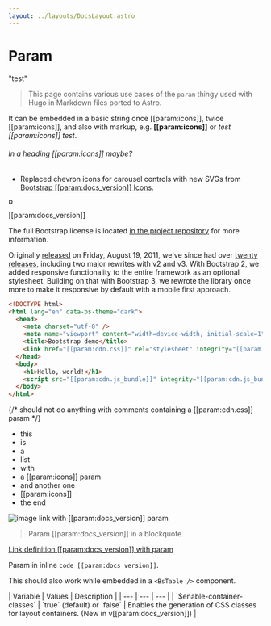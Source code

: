```yaml
---
layout: ../layouts/DocsLayout.astro
---
```



# Param

"test"

> This page contains various use cases of the `param` thingy used with Hugo in Markdown files ported to Astro.

It can be embedded in a basic string once [[param:icons]], twice [[param:icons]], and also with markup, e.g. **[[param:icons]]** or _test [[param:icons]] test_.

###### In a heading [[param:icons]] maybe?

- Replaced chevron icons for carousel controls with new SVGs from [Bootstrap [[param:docs_version]] Icons]([[param:icons]]).

<div class="bd-brand-item px-2 py-5 mb-3 border rounded-3">
  <img
    class="d-block img-fluid mx-auto"
    src="/docs/[[param:docs_version]]/assets/brand/bootstrap-logo.svg"
    alt="Bootstrap"
    width="10"
    height="10"
  />
</div>

<span class="d-block mb-3">[[param:docs_version]]</span>

The full Bootstrap license is located [in the project repository]([[param:repo]]/blob/v[[param:current_version]]/LICENSE) for more information.

Originally [released](https://blog.twitter.com/developer/en_us/a/2011/bootstrap-twitter.html) on <time datetime="2011-08-19 11:25">Friday, August 19, 2011</time>, we've since had over [twenty releases]([[param:repo]]/releases), including two major rewrites with v2 and v3. With Bootstrap 2, we added responsive functionality to the entire framework as an optional stylesheet. Building on that with Bootstrap 3, we rewrote the library once more to make it responsive by default with a mobile first approach.

```html
<!DOCTYPE html>
<html lang="en" data-bs-theme="dark">
  <head>
    <meta charset="utf-8" />
    <meta name="viewport" content="width=device-width, initial-scale=1" />
    <title>Bootstrap demo</title>
    <link href="[[param:cdn.css]]" rel="stylesheet" integrity="[[param:cdn.css_hash]]" crossorigin="anonymous" />
  </head>
  <body>
    <h1>Hello, world!</h1>
    <script src="[[param:cdn.js_bundle]]" integrity="[[param:cdn.js_bundle_hash]]" crossorigin="anonymous"></script>
  </body>
</html>
```

{/* should not do anything with comments containing a [[param:cdn.css]] param */}

- this
- is
- a
- list
- with
- a [[param:icons]] param
- and another one
- [[param:icons]]
- the end

![image link with [[param:docs_version]] param](/docs/[[param:docs_version]]/assets/brand/bootstrap-logo.svg)

> Param [[param:docs_version]] in a blockquote.

[Link definition [[param:docs_version]] with param][test]

[test]: [[param:repo]]/releases

Param in inline `code [[param:docs_version]]`.

This should also work while embedded in a `<BsTable />` component.

<BsTable class="table table-options">
| Variable | Values | Description |
| --- | --- | --- |
| `$enable-container-classes` | `true` (default) or `false` | Enables the generation of CSS classes for layout containers. (New in v[[param:docs_version]]) |
</BsTable>
